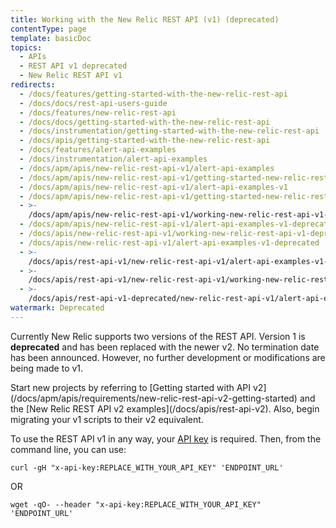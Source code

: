 ```yaml
---
title: Working with the New Relic REST API (v1) (deprecated)
contentType: page
template: basicDoc
topics:
  - APIs
  - REST API v1 deprecated
  - New Relic REST API v1
redirects:
  - /docs/features/getting-started-with-the-new-relic-rest-api
  - /docs/docs/rest-api-users-guide
  - /docs/features/new-relic-rest-api
  - /docs/docs/getting-started-with-the-new-relic-rest-api
  - /docs/instrumentation/getting-started-with-the-new-relic-rest-api
  - /docs/apis/getting-started-with-the-new-relic-rest-api
  - /docs/features/alert-api-examples
  - /docs/instrumentation/alert-api-examples
  - /docs/apm/apis/new-relic-rest-api-v1/alert-api-examples
  - /docs/apm/apis/new-relic-rest-api-v1/getting-started-new-relic-rest-api
  - /docs/apm/apis/new-relic-rest-api-v1/alert-api-examples-v1
  - /docs/apm/apis/new-relic-rest-api-v1/getting-started-new-relic-rest-api-v1
  - >-
    /docs/apm/apis/new-relic-rest-api-v1/working-new-relic-rest-api-v1-deprecated
  - /docs/apm/apis/new-relic-rest-api-v1/alert-api-examples-v1-deprecated
  - /docs/apis/new-relic-rest-api-v1/working-new-relic-rest-api-v1-deprecated
  - /docs/apis/new-relic-rest-api-v1/alert-api-examples-v1-deprecated
  - >-
    /docs/apis/rest-api-v1/new-relic-rest-api-v1/alert-api-examples-v1-deprecated
  - >-
    /docs/apis/rest-api-v1/new-relic-rest-api-v1/working-new-relic-rest-api-v1-deprecated
  - >-
    /docs/apis/rest-api-v1-deprecated/new-relic-rest-api-v1/alert-api-examples-v1-deprecated
watermark: Deprecated
---
```


Currently New Relic supports two versions of the REST API. Version 1 is **deprecated** and has been replaced with the newer v2. No termination date has been announced. However, no further development or modifications are being made to v1.

<Callout variant="important">
  Start new projects by referring to [Getting started with API v2](/docs/apm/apis/requirements/new-relic-rest-api-v2-getting-started) and the [New Relic REST API v2 examples](/docs/apis/rest-api-v2). Also, begin migrating your v1 scripts to their v2 equivalent.
</Callout>

To use the REST API v1 in any way, your [API key](/docs/apm/apis/requirements/api-key) is required. Then, from the command line, you can use:

```
curl -gH "x-api-key:REPLACE_WITH_YOUR_API_KEY" 'ENDPOINT_URL'
```

OR

```
wget -qO- --header "x-api-key:REPLACE_WITH_YOUR_API_KEY" 'ENDPOINT_URL'
```
